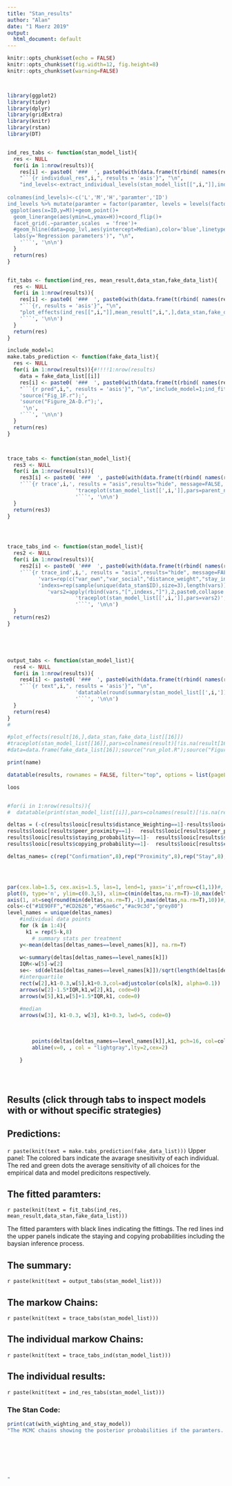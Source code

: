 ---
title: "Stan_results"
author: "Alan"
date: "1 Maerz 2019"
output:
  html_document: default
---

```{r setup, include=FALSE}
knitr::opts_chunk$set(echo = FALSE)
knitr::opts_chunk$set(fig.width=12, fig.height=8) 
knitr::opts_chunk$set(warning=FALSE) 



library(ggplot2)
library(tidyr)
library(dplyr)
library(gridExtra)
library(knitr)
library(rstan)
library(DT)


ind_res_tabs <- function(stan_model_list){
  res <- NULL
  for(i in 1:nrow(results)){
    res[i] <- paste0( '###  ', paste0(with(data.frame(t(rbind( names(results[,1:4]),c(results[i,1:4]),rep("\n",4)))), paste0(X1,X2,X3),rep("\n",4)),collapse=" "), " \n",
    "```{r individual_res",i,", results = 'asis'}", "\n",
    "ind_levels<-extract_individual_levels(stan_model_list[[",i,"]],ind_names[!is.na(mean_result[",i,",])]);
  
colnames(ind_levels)<-c('L','M','H','paramter','ID')
ind_levels %>% mutate(paramter = factor(paramter, levels = levels(factor(paramter))[c(7,8,3,4,6,5,2,1)] )) %>%
 ggplot(aes(x=ID,y=M))+geom_point()+
  geom_linerange(aes(ymin=L,ymax=H))+coord_flip()+
  facet_grid(.~paramter,scales  = 'free')+
  #geom_hline(data=pop_lvl,aes(yintercept=Median),color='blue',linetype='dashed')+
  labs(y='Regression parameters')", "\n",
    '```', '\n\n')
  }
  return(res)
}


fit_tabs <- function(ind_res, mean_result,data_stan,fake_data_list){
  res <- NULL
  for(i in 1:nrow(results)){
    res[i] <- paste0( '###  ', paste0(with(data.frame(t(rbind( names(results[,1:4]),c(results[i,1:4]),rep("\n",4)))), paste0(X1,X2,X3),rep("\n",4)),collapse=" "), " \n",
    "```{r, results = 'asis'}", "\n",
    "plot_effects(ind_res[[",i,"]],mean_result[",i,",],data_stan,fake_data_list[[",i,"]])", "\n",
    '```', '\n\n')
  }
  return(res)
}

include_model=1
make.tabs_prediction <- function(fake_data_list){
  res <- NULL
  for(i in 1:nrow(results)){#!!!!1:nrow(results)
    data = fake_data_list[[i]]
    res[i] <- paste0( '###  ', paste0(with(data.frame(t(rbind( names(results[,1:4]),c(results[i,1:4]),rep("\n",4)))), paste0(X1,X2,X3),rep("\n",4)),collapse=" "), " \n",
    "```{r pred",i,", results = 'asis'}", "\n",'include_model=1;ind_fits=ind_res[[',i,']];data=data.frame(fake_data_list[[',i,']]);',
    'source("Fig_1F.r");',
    'source("Figure_2A-D.r");',
     '\n',
    '```', '\n\n')
  }
  return(res)
}



trace_tabs <- function(stan_model_list){
  res3 <- NULL
  for(i in 1:nrow(results)){
    res3[i] <- paste0( '###  ', paste0(with(data.frame(t(rbind( names(results[,1:4]),c(results[i,1:4]),rep("\n",4)))), paste0(X1,X2,X3),rep("\n",4)),collapse=' '), ' \n',
    '```{r trace',i,', results = "asis",results="hide", message=FALSE, warning=FALSE}', '\n',
                      'traceplot(stan_model_list[[',i,']],pars=parent_names)', '\n',
                      '```', '\n\n')
  }
  return(res3)
}




trace_tabs_ind <- function(stan_model_list){
  res2 <- NULL
  for(i in 1:nrow(results)){
    res2[i] <- paste0( '###  ', paste0(with(data.frame(t(rbind( names(results[,1:4]),c(results[i,1:4]),rep("\n",4)))), paste0(X1,X2,X3),rep("\n",4)),collapse=' '), ' \n',
    '```{r trace_ind',i,', results = "asis",results="hide", message=FALSE, warning=FALSE}', '\n',
          'vars=rep(c("var_own","var_social","distance_weight","stay_intercept", "stay_dist","prox_weight","copy_intercept", "copy_dist")[!is.na(mean_result[',i,',])],each=3);',
          'indexs=rep(sample(unique(data_stan$ID),size=3),length(vars));',
             'vars2=apply(rbind(vars,"[",indexs,"]"),2,paste0,collapse ="");',
                      'traceplot(stan_model_list[[',i,']],pars=vars2)', '\n',
                      '```', '\n\n')
  }
  return(res2)
}





output_tabs <- function(stan_model_list){
  res4 <- NULL
  for(i in 1:nrow(results)){
    res4[i] <- paste0( '###  ', paste0(with(data.frame(t(rbind( names(results[,1:4]),c(results[i,1:4]),rep("\n",4)))), paste0(X1,X2,X3),rep("\n",4)),collapse=" "), " \n",
    "```{r text",i,", results = 'asis'}", "\n",
                      'datatable(round(summary(stan_model_list[[',i,']],pars=parent_names[!is.na(result[',i,',])])$summary,2))', "\n",
                      '```', '\n\n')
  }
  return(res4)
}
#

#plot_effects(result[16,],data_stan,fake_data_list[[16]])
#traceplot(stan_model_list[[16]],pars=colnames(result)[!is.na(result[16,])])
#data=data.frame(fake_data_list[16]);source("run_plot.R");source("Figure 3.R")

```



```{r show}
print(name)

datatable(results, rownames = FALSE, filter="top", options = list(pageLength = 8, scrollX=T) )

loos


#for(i in 1:nrow(results)){
#  datatable(print(stan_model_list[[i]],pars=colnames(result)[!is.na(result[i,])]))}

```


```{r showplot}


deltas = (-c(results$looic[results$distance_Weighting==1]-results$looic[results$distance_Weighting==0],
results$looic[results$peer_proximity==1]-  results$looic[results$peer_proximity==0],
results$looic[results$staying_probability==1]-  results$looic[results$staying_probability==0],
results$looic[results$copying_probability==1]-  results$looic[results$copying_probability==0]))

deltas_names= c(rep("Confirmation",8),rep("Proximity",8),rep("Stay",8),rep("Copy",8))




par(cex.lab=1.5, cex.axis=1.5, las=1, lend=1, yaxs='i',mfrow=c(1,1))#, xaxs='i'
plot(0, type='n', ylim=c(0.3,5), xlim=c(min(deltas,na.rm=T)-10,max(deltas,na.rm=T)+10), axes=FALSE,xlab='',ylab='')
axis(1, at=seq(round(min(deltas,na.rm=T),-1),max(deltas,na.rm=T),10))#, labels=FALSE
cols<-c("#1E90FF","#CD2626","#56ae6c","#ac9c3d","grey80")
level_names = unique(deltas_names)
	#individual data points
	for (k in 1:4){
	  k1 = rep(5-k,8)
		# summary stats per treatment
	y<-mean(deltas[deltas_names==level_names[k]], na.rm=T)
	
	w<-summary(deltas[deltas_names==level_names[k]])
	IQR<-w[5]-w[2]
	se<- sd(deltas[deltas_names==level_names[k]])/sqrt(length(deltas[deltas_names==level_names[k]]))	
	#interquartile
	rect(w[2],k1-0.3,w[5],k1+0.3,col=adjustcolor(cols[k], alpha=0.1))
	arrows(w[2]-1.5*IQR,k1,w[2],k1, code=0)
	arrows(w[5],k1,w[5]+1.5*IQR,k1, code=0)
	
	#median
	arrows(w[3], k1-0.3, w[3], k1+0.3, lwd=5, code=0)
	
	
	
		points(deltas[deltas_names==level_names[k]],k1, pch=16, col=cols[k])
		abline(v=0, , col = "lightgray",lty=2,cex=2)

	}





```

## Results (click through tabs to inspect models with or without specific strategies)



## Predictions: {.tabset .tabset-fade}
`r paste(knit(text = make.tabs_prediction(fake_data_list)))`
Upper panel: The colored bars indicate the avarage snesitivity of each individual. The red and green dots the average sensitivity of all choices for the empirical data and model predicitons respectively.  

## The fitted paramters: {.tabset .tabset-fade}
`r paste(knit(text = fit_tabs(ind_res, mean_result,data_stan,fake_data_list)))`

The fitted paramters with black lines indicating the fittings. The red lines ind the upper panels indicate the staying and copying probabilities including the baysian inference process.





## The summary: {.tabset .tabset-fade}
`r paste(knit(text = output_tabs(stan_model_list)))`





## The markow Chains: {.tabset .tabset-fade}
`r paste(knit(text = trace_tabs(stan_model_list)))`


## The individual markow Chains: {.tabset .tabset-fade}
`r paste(knit(text = trace_tabs_ind(stan_model_list)))`


## The individual results: {.tabset .tabset-fade}
`r paste(knit(text = ind_res_tabs(stan_model_list)))`



</div>


### The Stan Code: 
```{r show2}

print(cat(with_wighting_and_stay_model))
"The MCMC chains showing the posterior probabilities if the paramters. If the different chains are laying above each other they converged (which is good).







"

```

